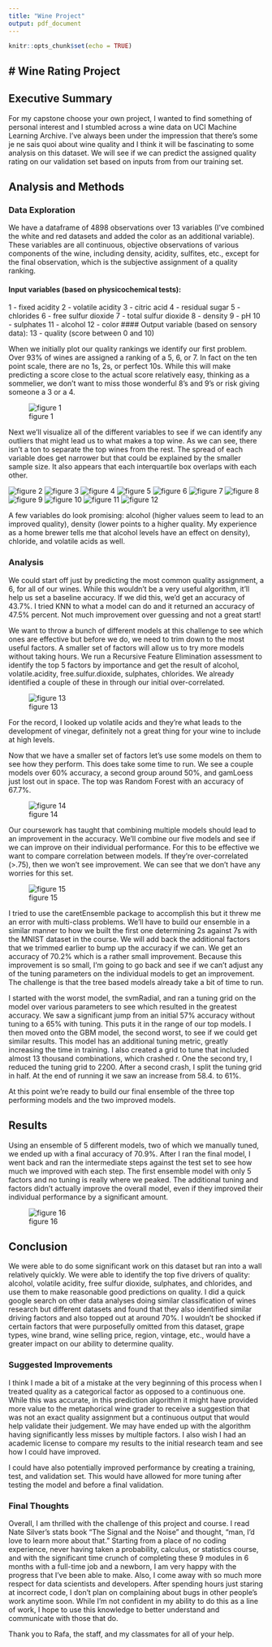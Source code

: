 ```yaml
---
title: "Wine Project"
output: pdf_document
---
```


```r
knitr::opts_chunk$set(echo = TRUE)
```

# Wine Rating Project
----

## Executive Summary
For my capstone choose your own project, I wanted to find something of personal interest and I stumbled across a wine data on UCI Machine Learning Archive. I’ve always been under the impression that there’s some je ne sais quoi about wine quality and I think it will be fascinating to some analysis on this dataset. We will see if we can predict the assigned quality rating on our validation set based on inputs from from our training set.

## Analysis and Methods

### Data Exploration
We have a dataframe of 4898 observations over 13 variables (I’ve combined the white and red datasets and added the color as an additional variable). These variables are all continuous, objective observations of various components of the wine, including density, acidity, sulfites, etc., except for the final observation, which is the subjective assignment of a quality ranking.

#### Input variables (based on physicochemical tests): 
1 - fixed acidity 
2 - volatile acidity 
3 - citric acid 
4 - residual sugar 
5 - chlorides 
6 - free sulfur dioxide 
7 - total sulfur dioxide 
8 - density 
9 - pH 
10 - sulphates 
11 - alcohol 
12 - color
#### Output variable (based on sensory data): 
13 - quality (score between 0 and 10)

When we initially plot our quality rankings we identify our first problem. Over 93% of wines are assigned a ranking of a 5, 6, or 7. In fact on the ten point scale, there are no 1s, 2s, or perfect 10s. While this will make predicting a score close to the actual score relatively easy, thinking as a sommelier, we don’t want to miss those wonderful 8’s and 9’s or risk giving someone a 3 or a 4.

![figure 1](figure01.png)

Next we’ll visualize all of the different variables to see if we can identify any outliers that might lead us to what makes a top wine. As we can see, there isn't a ton to separate the top wines from the rest. The spread of each variable does get narrower but that could be explained by the smaller sample size. It also appears that each interquartile box overlaps with each other. 

![figure 2](figure02.png)
![figure 3](figure03.png)
![figure 4](figure04.png)
![figure 5](figure05.png)
![figure 6](figure06.png)
![figure 7](figure07.png)
![figure 8](figure08.png)
![figure 9](figure09.png)
![figure 10](figure10.png)
![figure 11](figure11.png)
![figure 12](figure12.png)

A few variables do look promising: alcohol (higher values seem to lead to an improved quality), density (lower points to a higher quality. My experience as a home brewer tells me that alcohol levels have an effect on density), chloride, and volatile acids as well. 

### Analysis
We could start off just by predicting the most common quality assignment, a 6, for all of our wines. While this wouldn't be a very useful algorithm, it'll help us set a baseline accuracy. If we did this, we'd get an accuracy of 43.7%. I tried KNN to what a model can do and it returned an accuracy of 47.5% percent. Not much improvement over guessing and not a great start!

We want to throw a bunch of different models at this challenge to see which ones are effective but before we do, we need to trim down to the most useful factors. A smaller set of factors will allow us to try more models without taking hours. We run a Recursive Feature Elimination assessment to identify the top 5 factors by importance and get the result of alcohol, volatile.acidity, free.sulfur.dioxide, sulphates, chlorides. We already identified a couple of these in through our initial over-correlated.

![figure 13](figure13.png)

For the record, I looked up volatile acids and they're what leads to the development of vinegar, definitely not a great thing for your wine to include at high levels.

Now that we have a smaller set of factors let's use some models on them to see how they perform. This does take some time to run. We see a couple models over 60% accuracy, a second group around 50%, and gamLoess just lost out in space. The top was Random Forest with an accuracy of 67.7%.

![figure 14](figure14.png)

Our coursework has taught that combining multiple models should lead to an improvement in the accuracy. We'll combine our five models and see if we can improve on their individual performance. For this to be effective we want to compare correlation between models. If they're over-correlated (>.75), then we won't see improvement. We can see that we don't have any worries for this set.

![figure 15](figure15.png)

I tried to use the caretEnsemble package to accomplish this but it threw me an error with multi-class problems. We'll have to build our ensemble in a similar manner to how we built the first one determining 2s against 7s with the MNIST dataset in the course. We will add back the additional factors that we trimmed earlier to bump up the accuracy if we can. We get an accuracy of 70.2% which is a rather small improvement. Because this improvement is so small, I'm going to go back and see if we can't adjust any of the tuning parameters on the individual models to get an improvement. The challenge is that the tree based models already take a bit of time to run.

I started with the worst model, the svmRadial, and ran a tuning grid on the model over various parameters to see which resulted in the greatest accuracy. We saw a significant jump from an initial 57% accuracy without tuning to a 65% with tuning. This puts it in the range of our top models. I then moved onto the GBM model, the second worst, to see if we could get similar results. This model has an additional tuning metric, greatly increasing the time in training. I also created a grid to tune that included almost 13 thousand combinations, which crashed r. One the second try, I reduced the tuning grid to 2200. After a second crash, I split the tuning grid in half. At the end of running it we saw an increase from 58.4. to 61%.

At this point we're ready to build our final ensemble of the three top performing models and the two improved models.

## Results
Using an ensemble of 5 different models, two of which we manually tuned, we ended up with a final accuracy of 70.9%. After I ran the final model, I went back and ran the intermediate steps against the test set to see how much we improved with each step. The first ensemble model with only 5 factors and no tuning is really where we peaked. The additional tuning and factors didn't actually improve the overall model, even if they improved their individual performance by a significant amount. 

![figure 16](figure16.png)

## Conclusion
We were able to do some significant work on this dataset but ran into a wall relatively quickly. We were able to identify the top five drivers of quality: alcohol, volatile acidity, free sulfur dioxide, sulphates, and chlorides, and use them to make reasonable good predictions on quality. I did a quick google search on other data analyses doing similar classification of wines research but different datasets and found that they also identified similar driving factors and also topped out at around 70%. I wouldn't be shocked if certain factors that were purposefully omitted from this dataset, grape types, wine brand, wine selling price, region, vintage, etc., would have a greater impact on our ability to determine quality.

### Suggested Improvements
I think I made a bit of a mistake at the very beginning of this process when I treated quality as a categorical factor as opposed to a continuous one. While this was accurate, in this prediction algorithm it might have provided more value to the metaphorical wine grader to receive a suggestion that was not an exact quality assignment but a continuous output that would help validate their judgement. We may have ended up with the algorithm having significantly less misses by multiple factors. I also wish I had an academic license to compare my results to the initial research team and see how I could have improved.

I could have also potentially improved performance by creating a training, test, and validation set. This would have allowed for more tuning after testing the model and before a final validation.

### Final Thoughts
Overall, I am thrilled with the challenge of this project and course. I read Nate Silver's stats book "The Signal and the Noise" and thought, "man, I'd love to learn more about that." Starting from a place of no coding experience, never having taken a probability, calculus, or statistics course, and with the significant time crunch of completing these 9 modules in 6 months with a full-time job and a newborn, I am very happy with the progress that I've been able to make. Also, I come away with so much more respect for data scientists and developers. After spending hours just staring at incorrect code, I don't plan on complaining about bugs in other people's work anytime soon. While I'm not confident in my ability to do this as a line of work, I hope to use this knowledge to better understand and communicate with those that do. 

Thank you to Rafa, the staff, and my classmates for all of your help.
